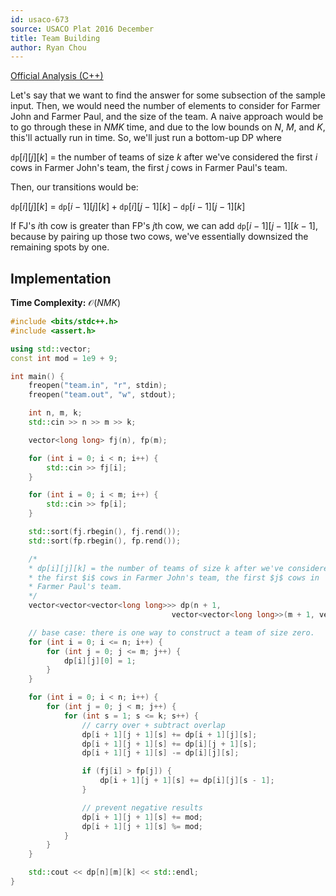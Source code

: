 ```yaml
---
id: usaco-673
source: USACO Plat 2016 December
title: Team Building
author: Ryan Chou
---
```


[Official Analysis (C++)](http://www.usaco.org/current/data/sol_team_platinum_dec16.html)

Let's say that we want to find the answer for some subsection of the sample input. Then, we would need the number of elements to consider for Farmer John and Farmer Paul, and the size of the team. A naive approach would be to go through these in $NMK$ time, and due to the low bounds on $N$, $M$, and $K$, this'll actually run in time. So, we'll just run a bottom-up DP where

$\texttt{dp}[i][j][k]$ = the number of teams of size $k$ after we've considered the first $i$ cows in Farmer John's team, the first $j$ cows in Farmer Paul's team.

Then, our transitions would be:

$\texttt{dp}[i][j][k]$ = $\texttt{dp}[i - 1][j][k] + \texttt{dp}[i][j - 1][k] - \texttt{dp}[i - 1][j - 1][k]$

If FJ's $i$th cow is greater than FP's $j$th cow, we can add $\texttt{dp}[i - 1][j - 1][k - 1]$, because by pairing up those two cows, we've essentially downsized the remaining spots by one.

## Implementation

**Time Complexity:** $\mathcal{O}(NMK)$

<LanguageSection>
<CPPSection>

```cpp
#include <bits/stdc++.h>
#include <assert.h>

using std::vector;
const int mod = 1e9 + 9;

int main() {
	freopen("team.in", "r", stdin);
	freopen("team.out", "w", stdout);

	int n, m, k;
	std::cin >> n >> m >> k;

	vector<long long> fj(n), fp(m);

	for (int i = 0; i < n; i++) {
		std::cin >> fj[i];
	}

	for (int i = 0; i < m; i++) {
		std::cin >> fp[i];
	}

	std::sort(fj.rbegin(), fj.rend());
	std::sort(fp.rbegin(), fp.rend());

	/*
	* dp[i][j][k] = the number of teams of size k after we've considered
	* the first $i$ cows in Farmer John's team, the first $j$ cows in
	* Farmer Paul's team.
	*/
	vector<vector<vector<long long>>> dp(n + 1, 
									vector<vector<long long>>(m + 1, vector<long long>(k + 1)));

	// base case: there is one way to construct a team of size zero.
	for (int i = 0; i <= n; i++) {
		for (int j = 0; j <= m; j++) {
			dp[i][j][0] = 1; 
		}
	}

	for (int i = 0; i < n; i++) {
		for (int j = 0; j < m; j++) {
			for (int s = 1; s <= k; s++) {
				// carry over + subtract overlap
				dp[i + 1][j + 1][s] += dp[i + 1][j][s];
				dp[i + 1][j + 1][s] += dp[i][j + 1][s];
				dp[i + 1][j + 1][s] -= dp[i][j][s];

				if (fj[i] > fp[j]) {
					dp[i + 1][j + 1][s] += dp[i][j][s - 1];
				}

				// prevent negative results
				dp[i + 1][j + 1][s] += mod;
				dp[i + 1][j + 1][s] %= mod;
			}
		}
	}

	std::cout << dp[n][m][k] << std::endl;
}
```
</CPPSection>
</LanguageSection>
